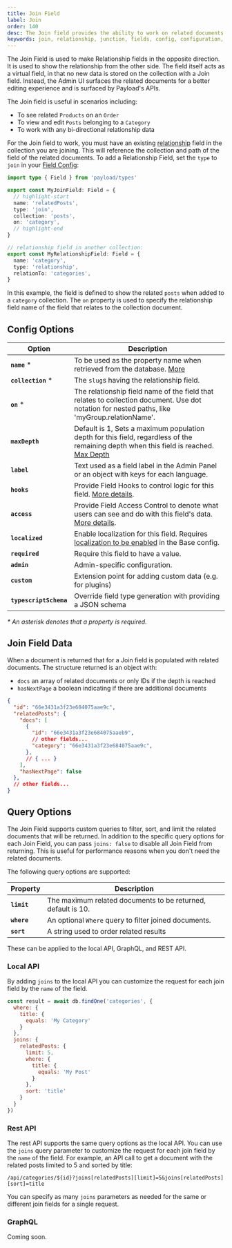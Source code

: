```yaml
---
title: Join Field
label: Join
order: 140
desc: The Join field provides the ability to work on related documents. Learn how to use Join field, see examples and options.
keywords: join, relationship, junction, fields, config, configuration, documentation, Content Management System, cms, headless, javascript, node, react, nextjs
---
```


The Join Field is used to make Relationship fields in the opposite direction. It is used to show the relationship from
the other side. The field itself acts as a virtual field, in that no new data is stored on the collection with a Join
field. Instead, the Admin UI surfaces the related documents for a better editing experience and is surfaced by Payload's APIs.

The Join field is useful in scenarios including:

- To see related `Products` on an `Order`
- To view and edit `Posts` belonging to a `Category`
- To work with any bi-directional relationship data

For the Join field to work, you must have an existing [relationship](./relationship) field in the collection you are
joining. This will reference the collection and path of the field of the related documents.
To add a Relationship Field, set the `type` to `join` in your [Field Config](./overview):

```ts
import type { Field } from 'payload/types'

export const MyJoinField: Field = {
  // highlight-start
  name: 'relatedPosts',
  type: 'join',
  collection: 'posts',
  on: 'category',
  // highlight-end
}

// relationship field in another collection:
export const MyRelationshipField: Field = {
  name: 'category',
  type: 'relationship',
  relationTo: 'categories',
}
```

In this example, the field is defined to show the related `posts` when added to a `category` collection. The `on` property is used to
specify the relationship field name of the field that relates to the collection document.

## Config Options

| Option                 | Description                                                                                                                                                                                  |
|------------------------|----------------------------------------------------------------------------------------------------------------------------------------------------------------------------------------------|
| **`name`** \*          | To be used as the property name when retrieved from the database. [More](/docs/fields/overview#field-names)                                                                                  |
| **`collection`** \*    | The `slug`s having the relationship field.                                                                                                                                                   |
| **`on`** \*            | The relationship field name of the field that relates to collection document. Use dot notation for nested paths, like 'myGroup.relationName'.                                                |
| **`maxDepth`**         | Default is 1, Sets a maximum population depth for this field, regardless of the remaining depth when this field is reached. [Max Depth](/docs/getting-started/concepts#field-level-max-depth) |
| **`label`**            | Text used as a field label in the Admin Panel or an object with keys for each language.                                                                                                      |
| **`hooks`**            | Provide Field Hooks to control logic for this field. [More details](../hooks/fields).                                                                                                        |
| **`access`**           | Provide Field Access Control to denote what users can see and do with this field's data. [More details](../access-control/fields).                                                           |
| **`localized`**        | Enable localization for this field. Requires [localization to be enabled](/docs/configuration/localization) in the Base config.                                                              |
| **`required`**         | Require this field to have a value.                                                                                                                                                          |
| **`admin`**            | Admin-specific configuration.                                                                                                                                 |
| **`custom`**           | Extension point for adding custom data (e.g. for plugins)                                                                                                                                    |
| **`typescriptSchema`** | Override field type generation with providing a JSON schema                                                                                                                                  |

_\* An asterisk denotes that a property is required._

## Join Field Data

When a document is returned that for a Join field is populated with related documents. The structure returned is an object with:

- `docs` an array of related documents or only IDs if the depth is reached
- `hasNextPage` a boolean indicating if there are additional documents

```json
{
  "id": "66e3431a3f23e684075aae9c",
  "relatedPosts": {
    "docs": [
      {
        "id": "66e3431a3f23e684075aaeb9",
        // other fields...
        "category": "66e3431a3f23e684075aae9c",
      },
      // { ... }
    ],
    "hasNextPage": false
  },
  // other fields...
}
```

## Query Options

The Join Field supports custom queries to filter, sort, and limit the related documents that will be returned. In addition to the specific query options for each Join Field, you can pass `joins: false` to disable all Join Field from returning. This is useful for performance reasons when you don't need the related documents.

The following query options are supported:

| Property    | Description                                                  |
|-------------|--------------------------------------------------------------|
| **`limit`** | The maximum related documents to be returned, default is 10. |
| **`where`** | An optional `Where` query to filter joined documents.        |
| **`sort`**  | A string used to order related results                       |

These can be applied to the local API, GraphQL, and REST API.

### Local API

By adding `joins` to the local API you can customize the request for each join field by the `name` of the field.

```js
const result = await db.findOne('categories', {
  where: {
    title: {
      equals: 'My Category'
    }
  },
  joins: {
    relatedPosts: {
      limit: 5,
      where: {
        title: {
          equals: 'My Post'
        }
      },
      sort: 'title'
    }
  }
})
```

### Rest API

The rest API supports the same query options as the local API. You can use the `joins` query parameter to customize the request for each join field by the `name` of the field. For example, an API call to get a document with the related posts limited to 5 and sorted by title:

`/api/categories/${id}?joins[relatedPosts][limit]=5&joins[relatedPosts][sort]=title`

You can specify as many `joins` parameters as needed for the same or different join fields for a single request.

### GraphQL

Coming soon.

